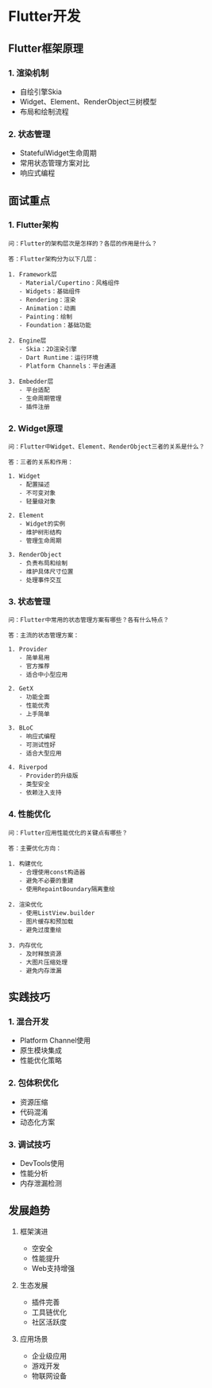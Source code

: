 # Flutter开发

## Flutter框架原理

### 1. 渲染机制
- 自绘引擎Skia
- Widget、Element、RenderObject三树模型
- 布局和绘制流程

### 2. 状态管理
- StatefulWidget生命周期
- 常用状态管理方案对比
- 响应式编程

## 面试重点

### 1. Flutter架构
```plaintext
问：Flutter的架构层次是怎样的？各层的作用是什么？

答：Flutter架构分为以下几层：

1. Framework层
   - Material/Cupertino：风格组件
   - Widgets：基础组件
   - Rendering：渲染
   - Animation：动画
   - Painting：绘制
   - Foundation：基础功能

2. Engine层
   - Skia：2D渲染引擎
   - Dart Runtime：运行环境
   - Platform Channels：平台通道

3. Embedder层
   - 平台适配
   - 生命周期管理
   - 插件注册
```

### 2. Widget原理
```plaintext
问：Flutter中Widget、Element、RenderObject三者的关系是什么？

答：三者的关系和作用：

1. Widget
   - 配置描述
   - 不可变对象
   - 轻量级对象

2. Element
   - Widget的实例
   - 维护树形结构
   - 管理生命周期

3. RenderObject
   - 负责布局和绘制
   - 维护具体尺寸位置
   - 处理事件交互
```

### 3. 状态管理
```plaintext
问：Flutter中常用的状态管理方案有哪些？各有什么特点？

答：主流的状态管理方案：

1. Provider
   - 简单易用
   - 官方推荐
   - 适合中小型应用

2. GetX
   - 功能全面
   - 性能优秀
   - 上手简单

3. BLoC
   - 响应式编程
   - 可测试性好
   - 适合大型应用

4. Riverpod
   - Provider的升级版
   - 类型安全
   - 依赖注入支持
```

### 4. 性能优化
```plaintext
问：Flutter应用性能优化的关键点有哪些？

答：主要优化方向：

1. 构建优化
   - 合理使用const构造器
   - 避免不必要的重建
   - 使用RepaintBoundary隔离重绘

2. 渲染优化
   - 使用ListView.builder
   - 图片缓存和预加载
   - 避免过度重绘

3. 内存优化
   - 及时释放资源
   - 大图片压缩处理
   - 避免内存泄漏
```

## 实践技巧

### 1. 混合开发
- Platform Channel使用
- 原生模块集成
- 性能优化策略

### 2. 包体积优化
- 资源压缩
- 代码混淆
- 动态化方案

### 3. 调试技巧
- DevTools使用
- 性能分析
- 内存泄漏检测

## 发展趋势

1. 框架演进
   - 空安全
   - 性能提升
   - Web支持增强

2. 生态发展
   - 插件完善
   - 工具链优化
   - 社区活跃度

3. 应用场景
   - 企业级应用
   - 游戏开发
   - 物联网设备